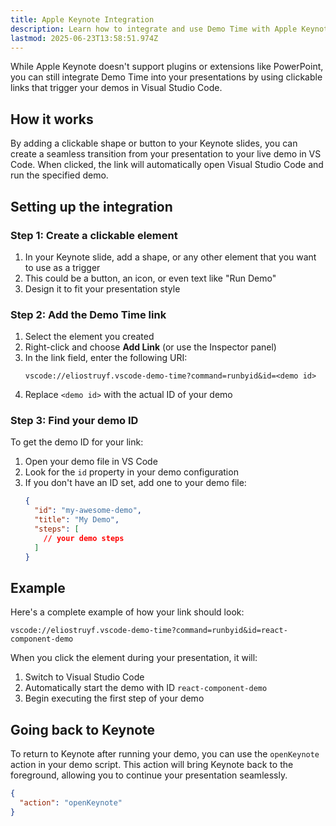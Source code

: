 ```yaml
---
title: Apple Keynote Integration
description: Learn how to integrate and use Demo Time with Apple Keynote for seamless live demos in your presentations.
lastmod: 2025-06-23T13:58:51.974Z
---
```



While Apple Keynote doesn't support plugins or extensions like PowerPoint, you can still integrate Demo Time into your presentations by using clickable links that trigger your demos in Visual Studio Code.

## How it works

By adding a clickable shape or button to your Keynote slides, you can create a seamless transition from your presentation to your live demo in VS Code. When clicked, the link will automatically open Visual Studio Code and run the specified demo.

## Setting up the integration

### Step 1: Create a clickable element

1. In your Keynote slide, add a shape, or any other element that you want to use as a trigger
2. This could be a button, an icon, or even text like "Run Demo"
3. Design it to fit your presentation style

### Step 2: Add the Demo Time link

1. Select the element you created
2. Right-click and choose **Add Link** (or use the Inspector panel)
3. In the link field, enter the following URI:
   ```
   vscode://eliostruyf.vscode-demo-time?command=runbyid&id=<demo id>
   ```
4. Replace `<demo id>` with the actual ID of your demo

### Step 3: Find your demo ID

To get the demo ID for your link:

1. Open your demo file in VS Code
2. Look for the `id` property in your demo configuration
3. If you don't have an ID set, add one to your demo file:
   ```json
   {
     "id": "my-awesome-demo",
     "title": "My Demo",
     "steps": [
       // your demo steps
     ]
   }
   ```

## Example

Here's a complete example of how your link should look:

```
vscode://eliostruyf.vscode-demo-time?command=runbyid&id=react-component-demo
```

When you click the element during your presentation, it will:
1. Switch to Visual Studio Code
2. Automatically start the demo with ID `react-component-demo`
3. Begin executing the first step of your demo

## Going back to Keynote

To return to Keynote after running your demo, you can use the `openKeynote` action in your demo script. This action will bring Keynote back to the foreground, allowing you to continue your presentation seamlessly.

```json
{
  "action": "openKeynote"
}
```